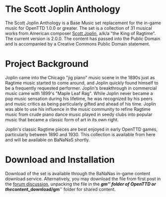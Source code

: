 = The Scott Joplin Anthology =

The Scott Joplin Anthology is a Base Music set replacement for the in-game music for OpenTTD 1.0.0 or greater. The set is a collection of 31 musical works from American composer [http://en.wikipedia.org/wiki/Scott_Joplin Scott Joplin], a/k/a "the King of Ragtime". The current version is 2.0.0. The content has passed into the Public Domain and is accompanied by a Creative Commons Public Domain statement.

= Project Background =
Joplin came into the Chicago "jig piano" music scene in the 1890s just as Ragtime music started to come around, and Joplin quickly found himself to be a frequently requested performer. Joplin's breakthrough in commercial music came with 1899's "Maple Leaf Rag". While Joplin never became a pop music sensation during his lifetime, he was recognized by his peers and music critics as being particularly gifted and ahead of his time. Joplin was able to use his influence in the music community to refine Ragtime music from crude piano dance music played in seedy clubs into popular music that became a classic form of art in its own right.

Joplin's classic Ragtime pieces are best enjoyed in early OpenTTD games, particularly between 1890 and 1930. This collection is available from here and will be available on BaNaNaS shortly.

= Download and Installation = 

Download of the set is available through the BaNaNas in-game content download service. Alternatively, you may download the file from first post in the [http://www.tt-forums.net/viewtopic.php?f=29&t=48866&start=0 forum discussion], unpacking the file in the '''''gm''''' folder of OpenTTD or the '''''content_download/gm''''' folder for shared content.